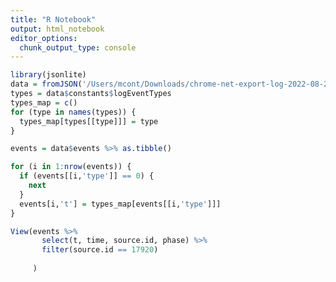 ```yaml
---
title: "R Notebook"
output: html_notebook
editor_options: 
  chunk_output_type: console
---
```


```r
library(jsonlite)
data = fromJSON('/Users/mcont/Downloads/chrome-net-export-log-2022-08-21.netlog.json', flatten=TRUE)
types = data$constants$logEventTypes
types_map = c()
for (type in names(types)) {
  types_map[types[[type]]] = type
}

events = data$events %>% as.tibble()

for (i in 1:nrow(events)) {
  if (events[[i,'type']] == 0) {
    next
  }
  events[i,'t'] = types_map[events[[i,'type']]]
}

View(events %>% 
       select(t, time, source.id, phase) %>%
       filter(source.id == 17920)
     
     )

```

